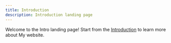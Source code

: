 ```yaml
---
title: Introduction
description: Introduction landing page
---
```


Welcome to the Intro landing page! Start from the [Introduction](/intro) to learn more about My website.
